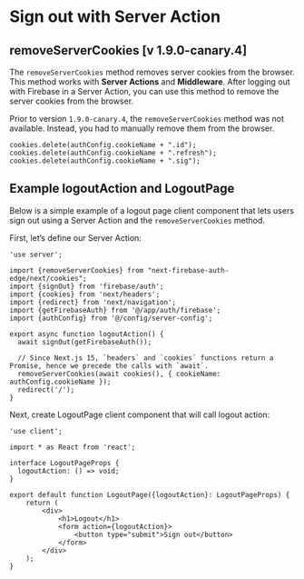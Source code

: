 # Sign out with Server Action

## removeServerCookies [v 1.9.0-canary.4]

The `removeServerCookies` method removes server cookies from the browser. This method works with **Server Actions** and **Middleware**. 
After logging out with Firebase in a Server Action, you can use this method to remove the server cookies from the browser.

Prior to version `1.9.0-canary.4`, the `removeServerCookies` method was not available. Instead, you had to manually remove them from the browser.

```tsx
cookies.delete(authConfig.cookieName + ".id");
cookies.delete(authConfig.cookieName + ".refresh");
cookies.delete(authConfig.cookieName + ".sig");
```

## Example logoutAction and LogoutPage

Below is a simple example of a logout page client component that lets users sign out using a Server Action and the `removeServerCookies` method.

First, let’s define our Server Action:

```tsx filename="logout.tsx"
'use server';

import {removeServerCookies} from "next-firebase-auth-edge/next/cookies";
import {signOut} from 'firebase/auth';
import {cookies} from 'next/headers';
import {redirect} from 'next/navigation';
import {getFirebaseAuth} from '@/app/auth/firebase';
import {authConfig} from '@/config/server-config';

export async function logoutAction() {
  await signOut(getFirebaseAuth());

  // Since Next.js 15, `headers` and `cookies` functions return a Promise, hence we precede the calls with `await`.
  removeServerCookies(await cookies(), { cookieName: authConfig.cookieName });
  redirect('/');
}
```

Next, create LogoutPage client component that will call logout action:

```tsx filename="LogoutPage.tsx"
'use client';

import * as React from 'react';

interface LogoutPageProps {
  logoutAction: () => void;
}

export default function LogoutPage({logoutAction}: LogoutPageProps) {
    return (
        <div>
            <h1>Logout</h1>
            <form action={logoutAction}>
                <button type="submit">Sign out</button>
            </form>
        </div>
    );
}
```